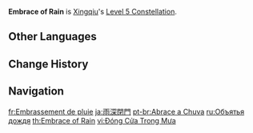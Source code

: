 {{Constellation Infobox
|image       = Constellation Embrace of Rain.png
|description = Increases the Level of [[Guhua Sword: Fatal Rainscreen]] by 3.<br />Maximum upgrade level is 15.
|level       = 5
|character   = Xingqiu
|utility1    = Talent Level Increase
|utility2    = Elemental Skill Level Increase
}}
'''Embrace of Rain''' is [[Xingqiu]]'s [[Level 5 Constellation]].

==Other Languages==
{{Other Languages
|en      = Embrace of Rain
|zhs     = 雨深闭门
|zhs_rm  = Yǔ Shēn Bìmén
|zht     = 雨深閉門
|zht_rm  = Yǔ Shēn Bìmén
|zh_tl   = 
|ja      = 雨深閉門
|ja_rm   = Ushin Heimon{{Assumed}}
|ja_tl   = Closing of Heavy Rain
|ko      = 우심폐문
|ko_rm   = Usimpyemun
|ko_tl   = Closing of Heavy Rain
|es      = Baile bajo la lluvia
|es_tl   = Dance Under The Rain
|fr      = Embrassement de pluie
|fr_tl   = Embracing of Rain
|ru      = Объятья дождя
|ru_tl   = Embrace of Rain
|th      = Embrace of Rain
|vi      = Đóng Cửa Trong Mưa
|vi_tl   = Closed in the Rain
|de      = Tanz im Regen
|de_tl   = Dance in the Rain
|id      = Embrace of Rain
|pt      = Abrace a Chuva
|pt_tl   = Embrace the Rain
|tr      = Yağmur Altında Dans
|tr_tl   = 
|it      = Abbraccio della pioggia
|it_tl   = Embrace of the Rain
}}

==Change History==
{{Change History|1.0}}

==Navigation==
{{Talent Navbox|Xingqiu}}

[[fr:Embrassement de pluie]]
[[ja:雨深閉門]]
[[pt-br:Abrace a Chuva]]
[[ru:Объятья дождя]]
[[th:Embrace of Rain]]
[[vi:Đóng Cửa Trong Mưa]]